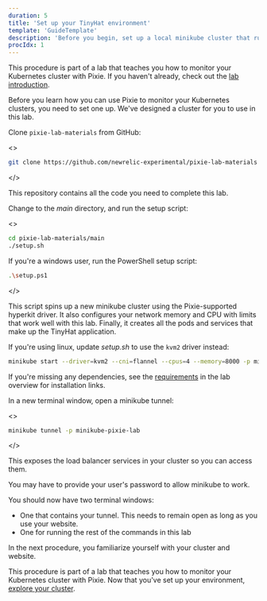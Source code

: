 ```yaml
---
duration: 5
title: 'Set up your TinyHat environment'
template: 'GuideTemplate'
description: 'Before you begin, set up a local minikube cluster that runs your TinyHat application.'
procIdx: 1
---
```


<Callout variant="course" title="lab">

This procedure is part of a lab that teaches you how to monitor your Kubernetes cluster with Pixie. If you haven't already, check out the [lab introduction](/collect-data/pixie).

</Callout>

Before you learn how you can use Pixie to monitor your Kubernetes clusters, you need to set one up. We've designed a cluster for you to use in this lab.

<Steps>

<Step>

Clone `pixie-lab-materials` from GitHub:

<>

```bash
git clone https://github.com/newrelic-experimental/pixie-lab-materials
```

</>

This repository contains all the code you need to complete this lab.

</Step>

<Step>

Change to the _main_ directory, and run the setup script:

<>

```bash
cd pixie-lab-materials/main
./setup.sh
```

<Callout variant="important">

If you're a windows user, run the PowerShell setup script:

```sh
.\setup.ps1
```

</Callout>

</>

This script spins up a new minikube cluster using the Pixie-supported hyperkit driver. It also configures your network memory and CPU with limits that work well with this lab. Finally, it creates all the pods and services that make up the TinyHat application.

<Callout variant="tip">

If you're using linux, update _setup.sh_ to use the `kvm2` driver instead:

```bash
minikube start --driver=kvm2 --cni=flannel --cpus=4 --memory=8000 -p minikube-pixie-lab
```

If you're missing any dependencies, see the [requirements](/collect-data/pixie/#requirements) in the lab overview for installation links.

</Callout>

</Step>

<Step>

In a new terminal window, open a minikube tunnel:

<>

```bash
minikube tunnel -p minikube-pixie-lab
```

</>

This exposes the load balancer services in your cluster so you can access them.

<Callout variant="important">

You may have to provide your user's password to allow minikube to work.

</Callout>

</Step>

</Steps>

You should now have two terminal windows:

- One that contains your tunnel. This needs to remain open as long as you use your website.
- One for running the rest of the commands in this lab

In the next procedure, you familiarize yourself with your cluster and website.

<Callout variant="course" title="lab">

This procedure is part of a lab that teaches you how to monitor your Kubernetes cluster with Pixie. Now that you've set up your environment, [explore your cluster](/collect-data/pixie/explore-cluster).

</Callout>
